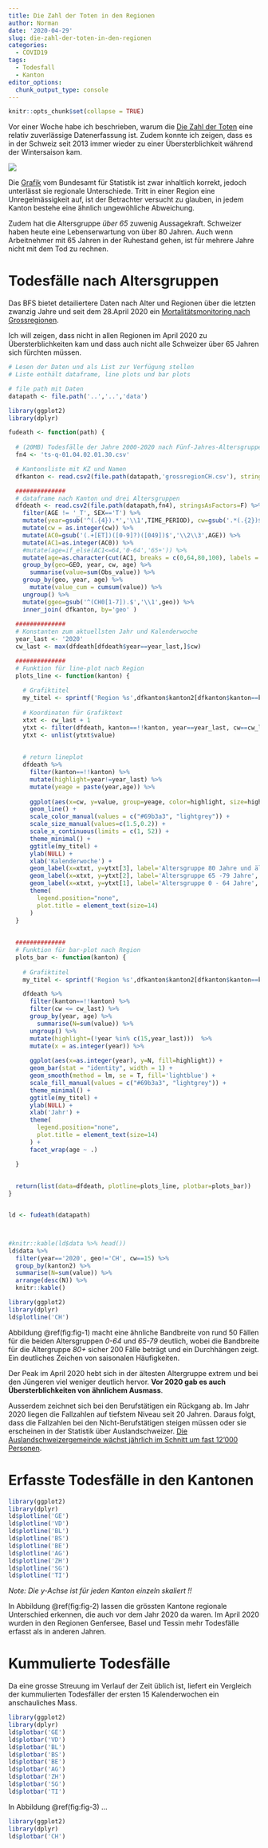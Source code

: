 ```yaml
---
title: Die Zahl der Toten in den Regionen
author: Norman
date: '2020-04-29'
slug: die-zahl-der-toten-in-den-regionen
categories:
  - COVID19
tags:
  - Todesfall
  - Kanton
editor_options: 
  chunk_output_type: console
---
```



```r
knitr::opts_chunk$set(collapse = TRUE)
```

Vor einer Woche habe ich beschrieben, warum die [Die Zahl der Toten](/2020/04/22/die-zahl-der-toten/) eine relativ zuverlässige Datenerfassung ist. Zudem konnte ich zeigen, dass es in der Schweiz seit 2013 immer wieder zu einer Übersterblichkeit während der Wintersaison kam. 

![](/images/2020-04-29-die-zahl-der-toten-in-den-regionen_files/gd-d-14.03.04.03-wr-computed_thumbnail.png){align=center}


Die [Grafik](https://www.bfs.admin.ch/bfs/de/home/statistiken/gesundheit/gesundheitszustand/sterblichkeit-todesursachen.html) vom Bundesamt für Statistik ist zwar inhaltlich korrekt, jedoch unterlässt sie regionale Unterschiede. Tritt in einer Region eine Unregelmässigkeit auf, ist der Betrachter versucht zu glauben, in jedem Kanton bestehe eine ähnlich ungewöhliche Abweichung.

Zudem hat die Altersgruppe *über 65* zuwenig Aussagekraft. Schweizer haben heute eine Lebenserwartung von über 80 Jahren. Auch wenn Arbeitnehmer mit 65 Jahren in der Ruhestand gehen, ist für mehrere Jahre nicht mit dem Tod zu rechnen.

# Todesfälle nach Altersgruppen

Das BFS bietet detailiertere Daten nach Alter und Regionen über die letzten zwanzig Jahre und seit dem 28.April 2020 ein [Mortalitätsmonitoring nach Grossregionen](https://experimental.bfs.admin.ch/de/momo.html). 

Ich will zeigen, dass nicht in allen Regionen im April 2020 zu Übersterblichkeiten kam und dass auch nicht alle Schweizer über 65 Jahren sich fürchten müssen. 

```r

# Lesen der Daten und als List zur Verfügung stellen
# Liste enthält dataframe, line plots und bar plots

# file path mit Daten
datapath <- file.path('..','..','data')

library(ggplot2)
library(dplyr)

fudeath <- function(path) {
  
  # (20MB) Todesfälle der Jahre 2000-2020 nach Fünf-Jahres-Altersgruppe, Geschlecht, Woche und Kanton
  fn4 <- 'ts-q-01.04.02.01.30.csv' 

  # Kantonsliste mit KZ und Namen
  dfkanton <- read.csv2(file.path(datapath,'grossregionCH.csv'), stringsAsFactors=F) 

  ##############
  # dataframe nach Kanton und drei Altersgruppen
  dfdeath <- read.csv2(file.path(datapath,fn4), stringsAsFactors=F) %>%
    filter(AGE != '_T', SEX=='T') %>%
    mutate(year=gsub('^(.{4}).*','\\1',TIME_PERIOD), cw=gsub('.*(.{2})$','\\1',TIME_PERIOD)) %>%
    mutate(cw = as.integer(cw)) %>%
    mutate(AC0=gsub('(.+[ET])([0-9]?)([049])$','\\2\\3',AGE)) %>%
    mutate(AC1=as.integer(AC0)) %>%
    #mutate(age=if_else(AC1<=64,'0-64','65+')) %>%
    mutate(age=as.character(cut(AC1, breaks = c(0,64,80,100), labels = c("0-64", "65-79", "80+")))) %>%
    group_by(geo=GEO, year, cw, age) %>%
      summarise(value=sum(Obs_value)) %>%
    group_by(geo, year, age) %>%
      mutate(value_cum = cumsum(value)) %>%
    ungroup() %>%
    mutate(ggeo=gsub('^(CH0[1-7]).$','\\1',geo)) %>%
    inner_join( dfkanton, by='geo' )
  
  ##############
  # Konstanten zum aktuellsten Jahr und Kalenderwoche
  year_last <- '2020'
  cw_last <- max(dfdeath[dfdeath$year==year_last,]$cw)

  ##############
  # Funktion für line-plot nach Region
  plots_line <- function(kanton) {
  
    # Grafiktitel
    my_titel <- sprintf('Region %s',dfkanton$kanton2[dfkanton$kanton==kanton])
    
    # Koordinaten für Grafiktext
    xtxt <- cw_last + 1
    ytxt <- filter(dfdeath, kanton==!!kanton, year==year_last, cw==cw_last) 
    ytxt <- unlist(ytxt$value)
    
    
    # return lineplot
    dfdeath %>%
      filter(kanton==!!kanton) %>%
      mutate(highlight=year!=year_last) %>%
      mutate(yeage = paste(year,age)) %>%
      
      ggplot(aes(x=cw, y=value, group=yeage, color=highlight, size=highlight)) +
      geom_line() +
      scale_color_manual(values = c("#69b3a3", "lightgrey")) +
      scale_size_manual(values=c(1.5,0.2)) +
      scale_x_continuous(limits = c(1, 52)) +
      theme_minimal() +
      ggtitle(my_titel) +
      ylab(NULL) +
      xlab('Kalenderwoche') +
      geom_label(x=xtxt, y=ytxt[3], label='Altersgruppe 80 Jahre und älter', size=4, color='#69b3a3', fill='white', hjust = 0) +
      geom_label(x=xtxt, y=ytxt[2], label='Altersgruppe 65 -79 Jahre', size=4, color='#69b3a3', fill='white', hjust = 0) +
      geom_label(x=xtxt, y=ytxt[1], label='Altersgruppe 0 - 64 Jahre', size=4, color='#69b3a3', fill='white', hjust = 0) +
      theme(
        legend.position="none",
        plot.title = element_text(size=14)
      ) 
  }
  
  
  ##############
  # Funktion für bar-plot nach Region
  plots_bar <- function(kanton) {
    
    # Grafiktitel
    my_titel <- sprintf('Region %s',dfkanton$kanton2[dfkanton$kanton==kanton])

    dfdeath %>% 
      filter(kanton==!!kanton) %>%
      filter(cw <= cw_last) %>%
      group_by(year, age) %>%
        summarise(N=sum(value)) %>%
      ungroup() %>%
      mutate(highlight=(!year %in% c(15,year_last)))  %>%
      mutate(x = as.integer(year)) %>%
      
      ggplot(aes(x=as.integer(year), y=N, fill=highlight)) +
      geom_bar(stat = "identity", width = 1) +
      geom_smooth(method = lm, se = T, fill='lightblue') +
      scale_fill_manual(values = c("#69b3a3", "lightgrey")) +
      theme_minimal() +
      ggtitle(my_titel) +
      ylab(NULL) +
      xlab('Jahr') +
      theme(
        legend.position="none",
        plot.title = element_text(size=14)
      ) +
      facet_wrap(age ~ .)

  }
  
  
  return(list(data=dfdeath, plotline=plots_line, plotbar=plots_bar))
}


ld <- fudeath(datapath)



#knitr::kable(ld$data %>% head())
ld$data %>%
  filter(year=='2020', geo!='CH', cw==15) %>%
  group_by(kanton2) %>%
  summarise(N=sum(value)) %>% 
  arrange(desc(N)) %>%
  knitr::kable()
```


```r

library(ggplot2)
library(dplyr)
ld$plotline('CH')
```



Abbildung \@ref(fig:fig-1) macht eine ähnliche Bandbreite von rund 50 Fällen für die beiden Altersgruppen *0-64* und *65-79* deutlich, wobei die Bandbreite für die Altergruppe *80+* sicher 200 Fälle beträgt und ein Durchhängen zeigt. Ein deutliches Zeichen von saisonalen Häufigkeiten.

Der Peak im April 2020 hebt sich in der ältesten Altergruppe extrem und bei den Jüngeren viel weniger deutlich hervor. **Vor 2020 gab es auch Übersterblichkeiten von ähnlichem Ausmass**. 

Ausserdem zeichnet sich bei den Berufstätigen ein Rückgang ab. Im Jahr 2020 liegen die Fallzahlen auf tiefstem Niveau seit 20 Jahren. Daraus folgt, dass die Fallzahlen bei den Nicht-Berufstätigen steigen müssen oder sie erscheinen in der Statistik über Auslandschweizer. [Die Auslandschweizergemeinde wächst jährlich im Schnitt um fast 12'000 Personen](https://www.srf.ch/news/schweiz/zahl-der-auslandschweizer-der-viertgroesste-kanton).


# Erfasste Todesfälle in den Kantonen

```r

library(ggplot2)
library(dplyr)
ld$plotline('GE')
ld$plotline('VD')
ld$plotline('BL')
ld$plotline('BS')
ld$plotline('BE')
ld$plotline('AG')
ld$plotline('ZH')
ld$plotline('SG')
ld$plotline('TI')
```

*Note: Die y-Achse ist für jeden Kanton einzeln skaliert !!*

In Abbildung \@ref(fig:fig-2) lassen die grössten Kantone regionale Unterschied erkennen, die auch vor dem Jahr 2020 da waren. Im April 2020 wurden in den Regionen Genfersee, Basel und Tessin mehr Todesfälle erfasst als in anderen Jahren.

# Kummulierte Todesfälle

Da eine grosse Streuung im Verlauf der Zeit üblich ist, liefert ein Vergleich der kummulierten Todesfäller der ersten 15 Kalenderwochen ein anschauliches Mass.

```r

library(ggplot2)
library(dplyr)
ld$plotbar('GE')
ld$plotbar('VD')
ld$plotbar('BL')
ld$plotbar('BS')
ld$plotbar('BE')
ld$plotbar('AG')
ld$plotbar('ZH')
ld$plotbar('SG')
ld$plotbar('TI')
```

In Abbildung \@ref(fig:fig-3) ...



```r

library(ggplot2)
library(dplyr)
ld$plotbar('CH')
```
